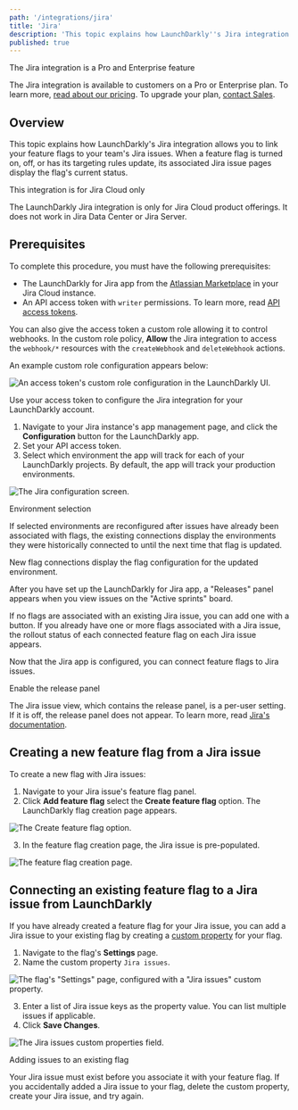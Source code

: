 ```yaml
---
path: '/integrations/jira'
title: 'Jira'
description: 'This topic explains how LaunchDarkly''s Jira integration allows you to link your feature flags to Jira issues.'
published: true
---
```


<Callout intent="primary">
<CalloutTitle>The Jira integration is a Pro and Enterprise feature</CalloutTitle>
<CalloutDescription>

The Jira integration is available to customers on a Pro or Enterprise plan. To learn more, [read about our pricing](https://launchdarkly.com/pricing/). To upgrade your plan, [contact Sales](https://launchdarkly.com/contact-sales/).

</CalloutDescription>
</Callout>

## Overview

This topic explains how LaunchDarkly's Jira integration allows you to link your feature flags to your team's Jira issues. When a feature flag is turned on, off, or has its targeting rules update, its associated Jira issue pages display the flag's current status.

<Callout intent="info">
<CalloutTitle>This integration is for Jira Cloud only</CalloutTitle>
<CalloutDescription>

The LaunchDarkly Jira integration is only for Jira Cloud product offerings. It does not work in Jira Data Center or Jira Server.

</CalloutDescription>
</Callout>

## Prerequisites

To complete this procedure, you must have the following prerequisites:

- The LaunchDarkly for Jira app from the [Atlassian Marketplace](https://marketplace.atlassian.com/apps/1219142/launchdarkly-for-jira?hosting=cloud&tab=overview) in your Jira Cloud instance.
- An API access token with `writer` permissions. To learn more, read [API access tokens](/home/account-security/api-access-tokens).

You can also give the access token a custom role allowing it to control webhooks. In the custom role policy, **Allow** the Jira integration to access the `webhook/*` resources with the `createWebhook` and `deleteWebhook` actions.

An example custom role configuration appears below:

![An access token's custom role configuration in the LaunchDarkly UI.](jira-create-access-token.png)

Use your access token to configure the Jira integration for your LaunchDarkly account.

1. Navigate to your Jira instance's app management page, and click the **Configuration** button for the LaunchDarkly app.
2. Set your API access token.
3. Select which environment the app will track for each of your LaunchDarkly projects. By default, the app will track your production environments.

![The Jira configuration screen.](jira-configure-ld-integration.png)

<Callout intent="alert">
<CalloutTitle>Environment selection</CalloutTitle>
<CalloutDescription>

If selected environments are reconfigured after issues have already been associated with flags, the existing connections display the environments they were historically connected to until the next time that flag is updated.

New flag connections display the flag configuration for the updated environment.

</CalloutDescription>
</Callout>

After you have set up the LaunchDarkly for Jira app, a "Releases" panel appears when you view issues on the "Active sprints" board.

If no flags are associated with an existing Jira issue, you can add one with a button. If you already have one or more flags associated with a Jira issue, the rollout status of each connected feature flag on each Jira issue appears.

Now that the Jira app is configured, you can connect feature flags to Jira issues.

<Callout intent="info">
<CalloutTitle>Enable the release panel</CalloutTitle>
<CalloutDescription>

The Jira issue view, which contains the release panel, is a per-user setting. If it is off, the release panel does not appear. To learn more, read [Jira's documentation](https://support.atlassian.com/jira-work-management/docs/what-is-the-new-jira-issue-view/).

</CalloutDescription>
</Callout>

## Creating a new feature flag from a Jira issue

To create a new flag with Jira issues:

1. Navigate to your Jira issue's feature flag panel.
2. Click **Add feature flag** select the **Create feature flag** option. The LaunchDarkly flag creation page appears.

![The Create feature flag option.](jira-create-feature-flag.png)

3. In the feature flag creation page, the Jira issue is pre-populated.

![The feature flag creation page.](jira-new-feature-flag.png)

## Connecting an existing feature flag to a Jira issue from LaunchDarkly

If you have already created a feature flag for your Jira issue, you can add a Jira issue to your existing flag by creating a [custom property](/home/connecting/custom-properties) for your flag.

1. Navigate to the flag's **Settings** page.
2. Name the custom property `Jira issues`.

![The flag's "Settings" page, configured with a "Jira issues" custom property.](jira-custom-properties-menu.png)

3. Enter a list of Jira issue keys as the property value. You can list multiple issues if applicable.
4. Click **Save Changes**.

![The Jira issues custom properties field.](jira-custom-properties-issues.png)

<Callout intent="alert">
<CalloutTitle>Adding issues to an existing flag</CalloutTitle>
<CalloutDescription>

Your Jira issue must exist before you associate it with your feature flag. If you accidentally added a Jira issue to your flag, delete the custom property, create your Jira issue, and try again.

</CalloutDescription>
</Callout>
